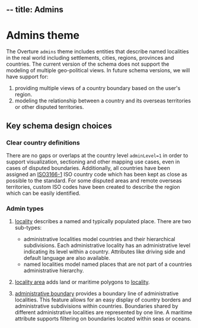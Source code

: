 --
title: Admins
---


# Admins theme

The Overture `admins` theme includes entities that describe named localities in the real world including settlements, cities, regions, provinces and countries. The current version of the schema does not support the modeling of multiple geo-political views. In future schema versions, we will have support for:

1. providing multiple views of a country boundary based on the user's region.
2. modeling the relationship between a country and its overseas territories or other disputed territories.

## Key schema design choices

### Clear country definitions

There are no gaps or overlaps at the country level `adminLevel=1` in order to support visualization, sectioning and other mapping use cases, even in cases of disputed boundaries. Additionally, all countries have been assigned an [ISO3166-1](https://www.iso.org/iso-3166-country-codes.html) ISO country code which has been kept as close as possible to the standard. For some disputed areas and remote overseas territories, custom ISO codes have been created to describe the region which can be easily identified.

### Admin types

1. [locality](/reference/admins/locality) describes a named and typically populated place. There are two sub-types:
   - administrative localities model countries and their hierarchical subdivisions. Each administrative locality has an administrative level indicating its level within a country. Attributes like driving side and default language are also available.
   - named localities model named places that are not part of a countries administrative hierarchy.

2. [locality area](/reference/admins/localityArea) adds land or maritime polygons to [locality](/reference/admins/locality).
3. [administrative boundary](/reference/admins/administrativeBoundary) provides a boundary line of administrative localities. This feature allows for an easy display of country borders and administrative subdivisions within countries. Boundaries shared by different administrative localities are represented by one line. A maritime attribute supports filtering on boundaries located within seas or oceans.
